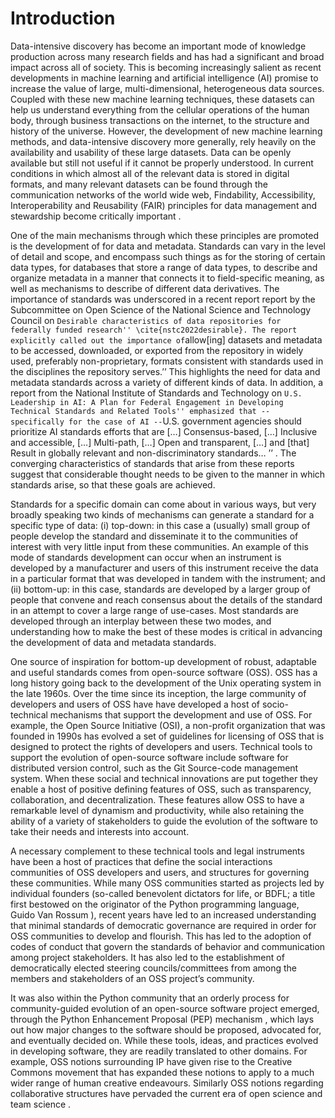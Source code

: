 # Introduction

Data-intensive discovery has become an important mode of knowledge production
across many research fields and has had a significant and broad impact across
all of society. This is becoming increasingly salient as recent developments in
machine learning and artificial intelligence (AI) promise to increase the value
of large, multi-dimensional, heterogeneous data sources. Coupled with these new
machine learning techniques, these datasets can help us understand everything
from the cellular operations of the human body, through business transactions
on the internet, to the structure and history of the universe. However, the
development of new machine learning methods, and data-intensive discovery more
generally, rely heavily on the availability and usability of these large
datasets. Data can be openly available but still not useful if it cannot be
properly understood. In current conditions in which almost all of the relevant
data is stored in digital formats, and many relevant datasets can be found
through the communication networks of the world wide web, Findability,
Accessibility, Interoperability and Reusability (FAIR) principles for data
management and stewardship become critically important
\cite{Wilkinson2016FAIR}.

One of the main mechanisms through which these principles are promoted is the
development of \emph{standards} for data and metadata. Standards can vary in
the level of detail and scope, and encompass such things as \emph{file formats}
for the storing of certain data types, \emph{schemas} for databases that store
a range of data types, \emph{ontologies} to describe and organize metadata in a
manner that connects it to field-specific meaning, as well as mechanisms to
describe \emph{provenance} of different data derivatives. The importance of
standards was underscored in a recent report report by the Subcommittee on Open
Science of the National Science and Technology Council on ``Desirable
characteristics of data repositories for federally funded research''
\cite{nstc2022desirable}. The report explicitly called out the importance of
``allow[ing] datasets and metadata to be accessed, downloaded, or exported from
the repository in widely used, preferably non-proprietary, formats consistent
with standards used in the disciplines the repository serves.'' This highlights
the need for data and metadata standards across a variety of different kinds of
data. In addition, a report from the National Institute of Standards and
Technology on ``U.S. Leadership in AI: A Plan for Federal Engagement in
Developing Technical Standards and Related Tools'' emphasized that --
specifically for the case of AI -- ``U.S. government agencies should prioritize
AI standards efforts that are [...] Consensus-based, [...] Inclusive and
accessible, [...] Multi-path, [...] Open and transparent, [...] and [that]
Result in globally relevant and non-discriminatory standards... ''
\cite{NIST2019}. The converging characteristics of standards that arise from
these reports suggest that considerable thought needs to be given to the manner
in which standards arise, so that these goals are achieved.

Standards for a specific domain can come about in various ways, but very
broadly speaking two kinds of mechanisms can generate a standard for a specific
type of data: (i) top-down: in this case a (usually) small group of people
develop the standard and disseminate it to the communities of interest with
very little input from these communities. An example of this mode of standards
development can occur when an instrument is developed by a manufacturer and
users of this instrument receive the data in a particular format that was
developed in tandem with the instrument; and (ii) bottom-up: in this case,
standards are developed by a larger group of people that convene and reach
consensus about the details of the standard in an attempt to cover a large
range of use-cases. Most standards are developed through an interplay between
these two modes, and understanding how to make the best of these modes is
critical in advancing the development of data and metadata standards.

One source of inspiration for bottom-up development of robust, adaptable and
useful standards comes from open-source software (OSS). OSS has a long history
going back to the development of the Unix operating system in the late 1960s.
Over the time since its inception, the large community of developers and users
of OSS have have developed a host of socio-technical mechanisms that support
the development and use of OSS. For example, the Open Source Initiative (OSI),
a non-profit organization that was founded in 1990s has evolved a set of
guidelines for licensing of OSS that is designed to protect the rights of
developers and users. Technical tools to support the evolution of open-source
software include software for distributed version control, such as the Git
Source-code management system. When these social and technical innovations are
put together they enable a host of positive defining features of OSS, such as
transparency, collaboration, and decentralization. These features allow OSS to
have a remarkable level of dynamism and productivity, while also retaining the
ability of a variety of stakeholders to guide the evolution of the software to
take their needs and interests into account.

A necessary complement to these technical tools and legal instruments have been
a host of practices that define the social interactions \emph{within}
communities of OSS developers and users, and structures for governing these
communities. While many OSS communities started as projects led by individual
founders (so-called benevolent dictators for life, or BDFL; a title first
bestowed on the originator of the Python programming language, Guido Van Rossum
\cite{Van_Rossum2008BDFL}), recent years have led to an increased understanding
that minimal standards of democratic governance are required in order for OSS
communities to develop and flourish. This has led to the adoption of codes of
conduct that govern the standards of behavior and communication among project
stakeholders. It has also led to the establishment of democratically elected
steering councils/committees from among the members and stakeholders of an OSS
project's community.

It was also within the Python community that an orderly process for
community-guided evolution of an open-source software project emerged, through
the Python Enhancement Proposal (PEP) mechanism \cite{Warsaw2000PEP1}, which
lays out how major changes to the software should be proposed, advocated for,
and eventually decided on. While these tools, ideas, and practices evolved in
developing software, they are readily translated to other domains. For example,
OSS notions surrounding IP have given rise to the Creative Commons movement
that has expanded these notions to apply to a much wider range of human
creative endeavours. Similarly OSS notions regarding collaborative structures
have pervaded the current era of open science and team science
\cite{Baumgartner2023TeamScience, Koch2016TeamScience}.


